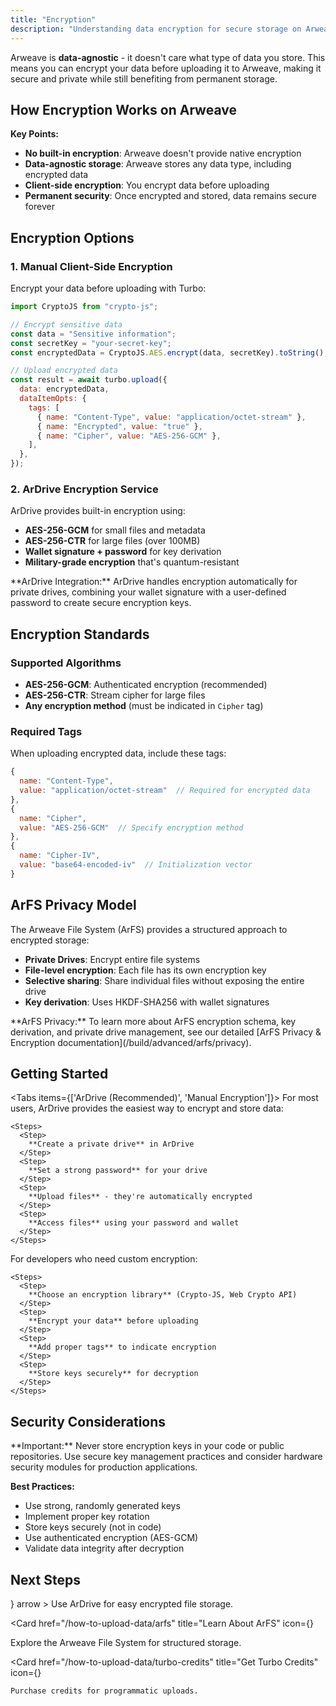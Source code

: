 ```yaml
---
title: "Encryption"
description: "Understanding data encryption for secure storage on Arweave"
---
```


Arweave is **data-agnostic** - it doesn't care what type of data you store. This means you can encrypt your data before uploading it to Arweave, making it secure and private while still benefiting from permanent storage.

## How Encryption Works on Arweave

**Key Points:**

- **No built-in encryption**: Arweave doesn't provide native encryption
- **Data-agnostic storage**: Arweave stores any data type, including encrypted data
- **Client-side encryption**: You encrypt data before uploading
- **Permanent security**: Once encrypted and stored, data remains secure forever

## Encryption Options

### 1. Manual Client-Side Encryption

Encrypt your data before uploading with Turbo:

```js
import CryptoJS from "crypto-js";

// Encrypt sensitive data
const data = "Sensitive information";
const secretKey = "your-secret-key";
const encryptedData = CryptoJS.AES.encrypt(data, secretKey).toString();

// Upload encrypted data
const result = await turbo.upload({
  data: encryptedData,
  dataItemOpts: {
    tags: [
      { name: "Content-Type", value: "application/octet-stream" },
      { name: "Encrypted", value: "true" },
      { name: "Cipher", value: "AES-256-GCM" },
    ],
  },
});
```

### 2. ArDrive Encryption Service

ArDrive provides built-in encryption using:

- **AES-256-GCM** for small files and metadata
- **AES-256-CTR** for large files (over 100MB)
- **Wallet signature + password** for key derivation
- **Military-grade encryption** that's quantum-resistant

<Callout type="info">
  **ArDrive Integration:** ArDrive handles encryption automatically for private
  drives, combining your wallet signature with a user-defined password to create
  secure encryption keys.
</Callout>

## Encryption Standards

### Supported Algorithms

- **AES-256-GCM**: Authenticated encryption (recommended)
- **AES-256-CTR**: Stream cipher for large files
- **Any encryption method** (must be indicated in `Cipher` tag)

### Required Tags

When uploading encrypted data, include these tags:

```js
{
  name: "Content-Type",
  value: "application/octet-stream"  // Required for encrypted data
},
{
  name: "Cipher",
  value: "AES-256-GCM"  // Specify encryption method
},
{
  name: "Cipher-IV",
  value: "base64-encoded-iv"  // Initialization vector
}
```

## ArFS Privacy Model

The Arweave File System (ArFS) provides a structured approach to encrypted storage:

- **Private Drives**: Encrypt entire file systems
- **File-level encryption**: Each file has its own encryption key
- **Selective sharing**: Share individual files without exposing the entire drive
- **Key derivation**: Uses HKDF-SHA256 with wallet signatures

<Callout type="info">
  **ArFS Privacy:** To learn more about ArFS encryption schema, key derivation,
  and private drive management, see our detailed [ArFS Privacy & Encryption
  documentation](/build/advanced/arfs/privacy).
</Callout>

## Getting Started

<Tabs items={['ArDrive (Recommended)', 'Manual Encryption']}>
  <Tab value="ArDrive (Recommended)">
    For most users, ArDrive provides the easiest way to encrypt and store data:

    <Steps>
      <Step>
        **Create a private drive** in ArDrive
      </Step>
      <Step>
        **Set a strong password** for your drive
      </Step>
      <Step>
        **Upload files** - they're automatically encrypted
      </Step>
      <Step>
        **Access files** using your password and wallet
      </Step>
    </Steps>

  </Tab>

  <Tab value="Manual Encryption">
    For developers who need custom encryption:

    <Steps>
      <Step>
        **Choose an encryption library** (Crypto-JS, Web Crypto API)
      </Step>
      <Step>
        **Encrypt your data** before uploading
      </Step>
      <Step>
        **Add proper tags** to indicate encryption
      </Step>
      <Step>
        **Store keys securely** for decryption
      </Step>
    </Steps>

  </Tab>
</Tabs>

## Security Considerations

<Callout type="warning">
  **Important:** Never store encryption keys in your code or public
  repositories. Use secure key management practices and consider hardware
  security modules for production applications.
</Callout>

**Best Practices:**

- Use strong, randomly generated keys
- Implement proper key rotation
- Store keys securely (not in code)
- Use authenticated encryption (AES-GCM)
- Validate data integrity after decryption

## Next Steps

<Cards>
  <Card 
    href="https://ardrive.io" 
    title="Try ArDrive"
    icon={<Upload />}
    arrow
  >
    Use ArDrive for easy encrypted file storage.
  </Card>

<Card
  href="/how-to-upload-data/arfs"
  title="Learn About ArFS"
  icon={<FolderOpen />}
>
  Explore the Arweave File System for structured storage.
</Card>

  <Card 
    href="/how-to-upload-data/turbo-credits" 
    title="Get Turbo Credits"
    icon={<CreditCard />}
  >
    Purchase credits for programmatic uploads.
  </Card>
</Cards>
